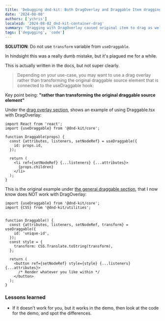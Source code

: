 ```yaml
---
title: 'Debugging dnd-kit: Both DragOverlay and Draggable Item dragging'
date: '2024-08-08'
authors: ['ychris']
localeid: '2024-08-02_dnd-kit-container-drag'
summary: "Dragging with DragOverlay caused original item to drag as well, making the parent/container scroll when dragging outside container"
tags: ['degugging', 'code']
---
```


<b>SOLUTION</b>: Do not use `transform` variable from `useDraggable`.

In hindsight this was a really dumb mistake, but it's plagued me for a while.

This is actually written in the docs, but not super clearly.

> Depending on your use-case, you may want to use a drag overlay rather than transforming the original draggable source element that is connected to the useDraggable hook:

Key point being:
<b>"rather than transforming the original draggable source element"</b>

Under the [drag overlay section](https://docs.dndkit.com/api-documentation/draggable/drag-overlay), shows an example of using Draggable.tsx with DragOverlay:

```tsx
import React from 'react';
import {useDraggable} from '@dnd-kit/core';

function Draggable(props) {
  const {attributes, listeners, setNodeRef} = useDraggable({
    id: props.id,
  });

  return (
    <li ref={setNodeRef} {...listeners} {...attributes}>
      {props.children}
    </li>
  );
}
```

This is the original example under [the general draggable section](https://docs.dndkit.com/api-documentation/draggable), that I now know does NOT work with DragOverlay:

```tsx
import {useDraggable} from '@dnd-kit/core';
import {CSS} from '@dnd-kit/utilities';


function Draggable() {
  const {attributes, listeners, setNodeRef, transform} = useDraggable({
    id: 'unique-id',
  });
  const style = {
    transform: CSS.Translate.toString(transform),
  };

  return (
    <button ref={setNodeRef} style={style} {...listeners} {...attributes}>
      /* Render whatever you like within */
    </button>
  );
}
```

### Lessons learned
- If it doesn't work for you, but it works in the demo, then look at the code for the demo, and spot the differences.